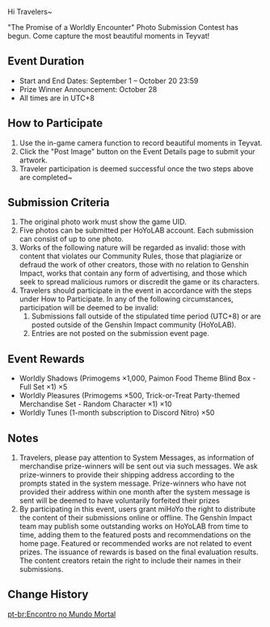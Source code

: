 {{Event
|name              = The Promise of a Worldly Encounter Photo Contest
|image             = The Promise of a Worldly Encounter.png
|type              = Web
|type2             = Submission
|time_known        = yes
|time_start        = 2021-09-01 00:00:00
|time_start_offset = GMT+8
|time_end          = 2021-10-11 23:59:00
|time_end_offset   = GMT+8
|link              = https://www.hoyolab.com/contribution/53
}}
Hi Travelers~

"The Promise of a Worldly Encounter" Photo Submission Contest has begun. Come capture the most beautiful moments in Teyvat!

==Event Duration==
*Start and End Dates: September 1 – October 20 23:59
*Prize Winner Announcement: October 28
*All times are in UTC+8

==How to Participate==
# Use the in-game camera function to record beautiful moments in Teyvat.
# Click the "Post Image" button on the Event Details page to submit your artwork.
# Traveler participation is deemed successful once the two steps above are completed~

==Submission Criteria==
# The original photo work must show the game UID.
# Five photos can be submitted per HoYoLAB account. Each submission can consist of up to one photo.
# Works of the following nature will be regarded as invalid: those with content that violates our Community Rules, those that plagiarize or defraud the work of other creators, those with no relation to Genshin Impact, works that contain any form of advertising, and those which seek to spread malicious rumors or discredit the game or its characters.
# Travelers should participate in the event in accordance with the steps under How to Participate. In any of the following circumstances, participation will be deemed to be invalid:
## Submissions fall outside of the stipulated time period (UTC+8) or are posted outside of the Genshin Impact community (HoYoLAB).
## Entries are not posted on the submission event page.

==Event Rewards==
*Worldly Shadows (Primogems ×1,000, Paimon Food Theme Blind Box - Full Set ×1) ×5
*Worldly Pleasures (Primogems ×500, Trick-or-Treat Party-themed Merchandise Set - Random Character ×1) ×10
*Worldly Tunes (1-month subscription to Discord Nitro) ×50

==Notes==
# Travelers, please pay attention to System Messages, as information of merchandise prize-winners will be sent out via such messages. We ask prize-winners to provide their shipping address according to the prompts stated in the system message. Prize-winners who have not provided their address within one month after the system message is sent will be deemed to have voluntarily forfeited their prizes
# By participating in this event, users grant miHoYo the right to distribute the content of their submissions online or offline. The Genshin Impact team may publish some outstanding works on HoYoLAB from time to time, adding them to the featured posts and recommendations on the home page. Featured or recommended works are not related to event prizes. The issuance of rewards is based on the final evaluation results. The content creators retain the right to include their names in their submissions.

==Change History==
{{Change History|2.1}}
[[pt-br:Encontro no Mundo Mortal]]